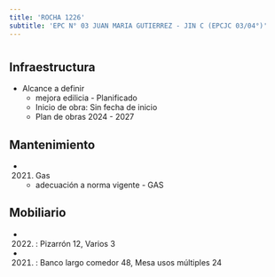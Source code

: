 ```yaml
---
title: 'ROCHA 1226'
subtitle: 'EPC N° 03 JUAN MARIA GUTIERREZ - JIN C (EPCJC 03/04°)'
---
```


#
## Infraestructura

* Alcance a definir 
    + mejora edilicia - Planificado 
    + Inicio de obra: Sin fecha de inicio 
    + Plan de obras 2024 - 2027 






## Mantenimiento

*  (2021) Gas 
    + adecuación a norma vigente - GAS





## Mobiliario

*  (2022) : Pizarrón 12, Varios 3 

*  (2021) : Banco largo comedor 48, Mesa usos múltiples 24 



